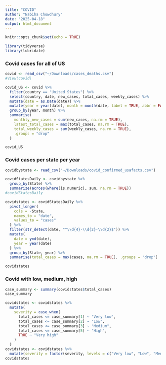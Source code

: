 ```yaml
---
title: "COVID"
author: "Nabiha Chowdhury"
date: "2025-04-18"
output: html_document
---
```


```r
knitr::opts_chunk$set(echo = TRUE)

library(tidyverse)
library(lubridate)
```


### Covid cases for all of US
```r
covid <- read_csv("~/Downloads/cases_deaths.csv")
#View(covid)

covid_US <- covid %>% 
  filter(country == "United States") %>% 
  select(country, date, new_cases, total_cases, weekly_cases) %>%
  mutate(date = as.Date(date)) %>%
  mutate(year = year(date), month = month(date, label = TRUE, abbr = FALSE)) %>%
  group_by(year, month) %>%
  summarise(
    monthly_new_cases = sum(new_cases, na.rm = TRUE),
    latest_total_cases = max(total_cases, na.rm = TRUE),
    total_weekly_cases = sum(weekly_cases, na.rm = TRUE),
    .groups = "drop"
  )

covid_US

```
 
 
### Covid cases per state per year
```r
covidbystate <- read_csv("~/Downloads/covid_confirmed_usafacts.csv")

covidStatesDaily <- covidbystate %>% 
  group_by(State) %>% 
  summarize(across(where(is.numeric), sum, na.rm = TRUE))
#covidStatesDaily

covidstates <- covidStatesDaily %>% 
  pivot_longer(
    cols = -State,
    names_to = "date",
    values_to = "cases"
  ) %>%
  filter(str_detect(date, "^\\d{4}-\\d{2}-\\d{2}$")) %>%
  mutate(
    date = ymd(date),
    year = year(date)
  ) %>%
  group_by(State, year) %>%
  summarise(total_cases = max(cases, na.rm = TRUE), .groups = "drop")

covidstates
```
 
### Covid with low, medium, high
```r
case_summary <- summary(covidstates$total_cases)
case_summary

covidstates <- covidstates %>% 
  mutate(
    severity = case_when(
      total_cases <= case_summary[1] ~ "Very low",    
      total_cases <= case_summary[2] ~ "Low", 
      total_cases <= case_summary[3] ~ "Medium",    
      total_cases <= case_summary[5] ~ "High", 
      TRUE ~ "Very high"                              
    )
  )
covidstates <- covidstates %>%
  mutate(severity = factor(severity, levels = c("Very low", "Low", "Medium", "High", "Very high")))
covidstates
```



